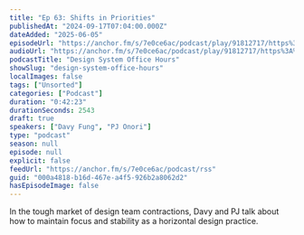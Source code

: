 ```yaml
---
title: "Ep 63: Shifts in Priorities"
publishedAt: "2024-09-17T07:04:00.000Z"
dateAdded: "2025-06-05"
episodeUrl: "https://anchor.fm/s/7e0ce6ac/podcast/play/91812717/https%3A%2F%2Fd3ctxlq1ktw2nl.cloudfront.net%2Fstaging%2F2024-8-17%2Ffd5eb552-5b89-eb8f-16e3-da1ee06c0d67.mp3"
audioUrl: "https://anchor.fm/s/7e0ce6ac/podcast/play/91812717/https%3A%2F%2Fd3ctxlq1ktw2nl.cloudfront.net%2Fstaging%2F2024-8-17%2Ffd5eb552-5b89-eb8f-16e3-da1ee06c0d67.mp3"
podcastTitle: "Design System Office Hours"
showSlug: "design-system-office-hours"
localImages: false
tags: ["Unsorted"]
categories: ["Podcast"]
duration: "0:42:23"
durationSeconds: 2543
draft: true
speakers: ["Davy Fung", "PJ Onori"]
type: "podcast"
season: null
episode: null
explicit: false
feedUrl: "https://anchor.fm/s/7e0ce6ac/podcast/rss"
guid: "000a4818-b16d-467e-a4f5-926b2a8062d2"
hasEpisodeImage: false
---
```

In the tough market of design team contractions, Davy and PJ talk about how to maintain focus and stability as a horizontal design practice.
